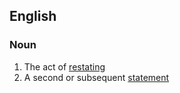 ==English==

===Noun===
{{en-noun}}

# The act of [[restate|restating]]
# A second or subsequent [[statement]]
